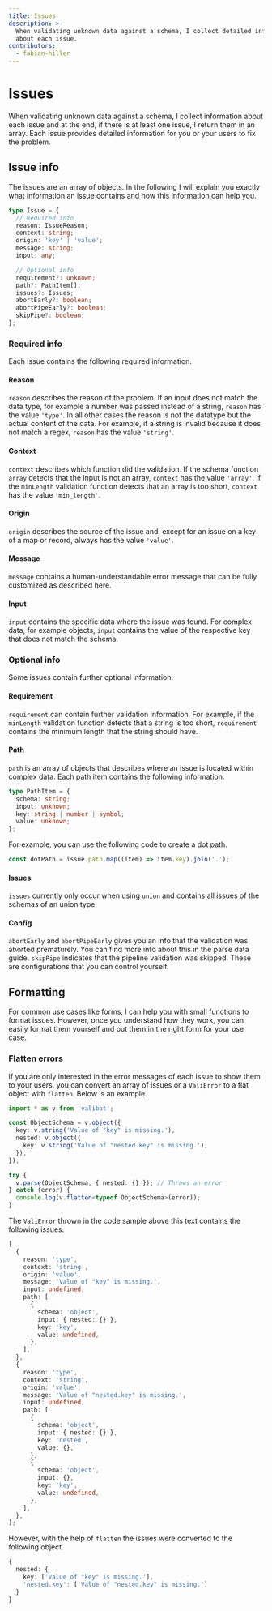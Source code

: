 ```yaml
---
title: Issues
description: >-
  When validating unknown data against a schema, I collect detailed information
  about each issue.
contributors:
  - fabian-hiller
---
```



# Issues

When validating unknown data against a schema, I collect information about each issue and at the end, if there is at least one issue, I return them in an array. Each issue provides detailed information for you or your users to fix the problem.

## Issue info

The issues are an array of objects. In the following I will explain you exactly what information an issue contains and how this information can help you.

```ts
type Issue = {
  // Required info
  reason: IssueReason;
  context: string;
  origin: 'key' | 'value';
  message: string;
  input: any;

  // Optional info
  requirement?: unknown;
  path?: PathItem[];
  issues?: Issues;
  abortEarly?: boolean;
  abortPipeEarly?: boolean;
  skipPipe?: boolean;
};
```

### Required info

Each issue contains the following required information.

#### Reason

`reason` describes the reason of the problem. If an input does not match the data type, for example a number was passed instead of a string, `reason` has the value `'type'`. In all other cases the reason is not the datatype but the actual content of the data. For example, if a string is invalid because it does not match a regex, `reason` has the value `'string'`.

#### Context

`context` describes which function did the validation. If the schema function <Link href="/api/array/">`array`</Link> detects that the input is not an array, `context` has the value `'array'`. If the <Link href="/api/minLength/">`minLength`</Link> validation function detects that an array is too short, `context` has the value `'min_length'`.

#### Origin

`origin` describes the source of the issue and, except for an issue on a key of a map or record, always has the value `'value'`.

#### Message

`message` contains a human-understandable error message that can be fully customized as described <Link href="/guides/schemas/#error-messages">here</Link>.

#### Input

`input` contains the specific data where the issue was found. For complex data, for example objects, `input` contains the value of the respective key that does not match the schema.

### Optional info

Some issues contain further optional information.

#### Requirement

`requirement` can contain further validation information. For example, if the <Link href="/api/minLength/">`minLength`</Link> validation function detects that a string is too short, `requirement` contains the minimum length that the string should have.

#### Path

`path` is an array of objects that describes where an issue is located within complex data. Each path item contains the following information.

```ts
type PathItem = {
  schema: string;
  input: unknown;
  key: string | number | symbol;
  value: unknown;
};
```

For example, you can use the following code to create a dot path.

```ts
const dotPath = issue.path.map((item) => item.key).join('.');
```

#### Issues

`issues` currently only occur when using <Link href="/api/union/">`union`</Link> and contains all issues of the schemas of an union type.

#### Config

`abortEarly` and `abortPipeEarly` gives you an info that the validation was aborted prematurely. You can find more info about this in the <Link href="/guides/parse-data/#abort-early">parse data</Link> guide. `skipPipe` indicates that the pipeline validation was skipped. These are configurations that you can control yourself.

## Formatting

For common use cases like forms, I can help you with small functions to format issues. However, once you understand how they work, you can easily format them yourself and put them in the right form for your use case.

### Flatten errors

If you are only interested in the error messages of each issue to show them to your users, you can convert an array of issues or a <Link href="/api/ValiError/">`ValiError`</Link> to a flat object with <Link href="/api/flatten/">`flatten`</Link>. Below is an example.

```ts
import * as v from 'valibot';

const ObjectSchema = v.object({
  key: v.string('Value of "key" is missing.'),
  nested: v.object({
    key: v.string('Value of "nested.key" is missing.'),
  }),
});

try {
  v.parse(ObjectSchema, { nested: {} }); // Throws an error
} catch (error) {
  console.log(v.flatten<typeof ObjectSchema>(error));
}
```

The <Link href="/api/ValiError/">`ValiError`</Link> thrown in the code sample above this text contains the following issues.

```ts
[
  {
    reason: 'type',
    context: 'string',
    origin: 'value',
    message: 'Value of "key" is missing.',
    input: undefined,
    path: [
      {
        schema: 'object',
        input: { nested: {} },
        key: 'key',
        value: undefined,
      },
    ],
  },
  {
    reason: 'type',
    context: 'string',
    origin: 'value',
    message: 'Value of "nested.key" is missing.',
    input: undefined,
    path: [
      {
        schema: 'object',
        input: { nested: {} },
        key: 'nested',
        value: {},
      },
      {
        schema: 'object',
        input: {},
        key: 'key',
        value: undefined,
      },
    ],
  },
];
```

However, with the help of <Link href="/api/flatten/">`flatten`</Link> the issues were converted to the following object.

```ts
{
  nested: {
    key: ['Value of "key" is missing.'],
    'nested.key': ['Value of "nested.key" is missing.']
  }
}
```
